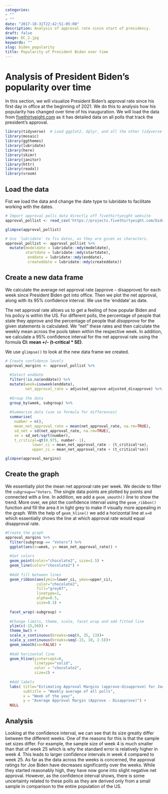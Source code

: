 ```yaml
---
categories:
- ""
- ""
date: "2017-10-31T22:42:51-05:00"
description: Analysis of approval rate since start of presidency. 
draft: false
image: DC_2.jpg
keywords: ""
slug: biden_popularity
title: Popularity of President Biden over time 
---
```


# Analysis of President Biden's popularity over time 

In this section, we will visualize President Biden's approval rate since his first day in office at the beginning of 2021. We do this to analysis how his popularity has changed over time of his inauguration. We will load the data from [fivethirtyeight.com](https://projects.fivethirtyeight.com/biden-approval-ratings) as it has detailed data on all polls that track the president's approval.

```r
library(tidyverse)  # Load ggplot2, dplyr, and all the other tidyverse packages
library(mosaic)
library(ggthemes)
library(lubridate)
library(here)
library(skimr)
library(janitor)
library(httr)
library(readxl)
library(vroom)
```

## Load the data 
Fist we load the data and change the date type to lubridate to facilitate working with the dates.
```r

# Import approval polls data directly off fivethirtyeight website
approval_pollist <- read_csv('https://projects.fivethirtyeight.com/biden-approval-data/approval_polllist.csv') 

glimpse(approval_pollist)

# Use `lubridate` to fix dates, as they are given as characters.
approval_pollist <- approval_pollist %>% 
  mutate(modeldate = lubridate::mdy(modeldate), 
         startdate = lubridate::mdy(startdate), 
          enddate = lubridate::mdy(enddate), 
          createddate = lubridate::mdy(createddate))
```

## Create a new data frame 

We calculate the average net approval rate (approve - disapprove) for each week since President Biden got into office. Then we plot the net approval, along with its 95% confidence interval. We use the 'enddate' as date.

The net approval rate allows us to get a feeling of how popular Biden and his policy is within the US. For different polls, the percentage of people that state they *approve* and the percentage of people that *disapprove* for the given statements is calculated. We "net" these rates and then calculate the weekly mean across the pools taken within the respective week. In addition, we calculate a 95%  confidence interval for the net approval rate using the formula **CI: mean +/- (t-critical * SE)**.

We use `glimpse()` to look at the new data frame we created.


```r

# Create confidence levels
approval_margins <- approval_pollist %>%
  
  #Select enddate
  filter(!is.na(enddate)) %>%
  mutate(week=isoweek(enddate),
         net_approval_rate = adjusted_approve-adjusted_disapprove) %>% 
  
  #Group the data
  group_by(week, subgroup) %>%
  
  #Summarize data (use se formula for differences)
  summarise(
    number = n(),
    mean_net_approval_rate = mean(net_approval_rate, na.rm=TRUE),
    sd_net = sd(net_approval_rate, na.rm=TRUE),
    se = sd_net/sqrt(number),
    t_critical=qt(0.975, number- 1),
            lower_ci = mean_net_approval_rate - (t_critical*se),
            upper_ci = mean_net_approval_rate + (t_critical*se))

glimpse(approval_margins)
```

## Create the graph

We essentially plot the mean net approval rate per week. We decide to filter the `subgroup=="Voters`. The single data points are plotted by points and connected with a line. In addition, we add a `geom_smooth()` line to show the trend. More over, we plot the confidence interval using the `geom_ribbon()` function and fill the area it in light grey to make if visually more appealing in the graph. With the help of `geom_hline()` we add a horizontal line at `x=0` which essentially shows the line at which approval rate would equal disapproval rate. 

```r
#Create the graph
approval_margins %>% 
  filter(subgroup == "Voters") %>%
  ggplot(aes(x=week, y= mean_net_approval_rate)) +
  
  #Set colors 
  geom_point(color="chocolate2", size=1.5) +
  geom_line(color="chocolate2") +
  
  #Add fill between lines
  geom_ribbon(aes(ymin=lower_ci, ymax=upper_ci),
              color="chocolate2", 
              fill="grey87", 
              linetype=1, 
              alpha=0.5, 
              size=0.3) +
  
  facet_wrap(~subgroup) +
  
  #Change limits, theme, scale, facet wrap and add fitted line 
  ylim(c(-15,50)) +
  theme_bw() +
  scale_x_continuous(breaks=seq(0, 35, 13))+
  scale_y_continuous(breaks=seq(-15, 10, 2.5))+
  geom_smooth(se=FALSE) +
  
  #Add horizontal line 
  geom_hline(yintercept=0, 
             linetype="solid",
             color = "chocolate2", 
             size=2) +
  
  #Add labels 
  labs( title="Estimating Approval Margins (approve-disapprove) for Joe Biden",
        subtitle = "Weekly average of all polls",
        x = "Week of the year",
        y = "Average Approval Margin (Approve - Disapprove)") +
  NULL
```

## Analysis 
Looking at the confidence interval, we can see that its size greatly differ between the different weeks. One of the reasons for this is that the sample set sizes differ. For example, the sample size of week 4 is much smaller than that of week 25 which is why the standard error is relatively higher in week 4. This leads to larger confidence intervals in week 4 compared to week 25.
As far as the data across the weeks is concerned, the approval ratings for Joe Biden have decreases significantly over the weeks. While they started reasonably high, they have now gone into slight negative net approval. However, as the confidence interval shows, there is some uncertainty related to these polls as they are derived only from a small sample in comparison to the entire population of the US.

